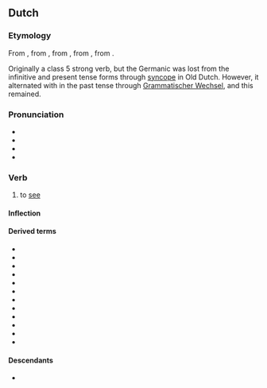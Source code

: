 {{also|Zień|žien}}
==Dutch==

===Etymology===
From {{inh|nl|dum|sien}}, from {{inh|nl|odt|sian}}, from {{inh|nl|gmw-pro|*sehwan}}, from {{inh|nl|gem-pro|*sehwaną}}, from {{der|nl|ine-pro|*sekʷ-||to see, notice}}. 

Originally a class 5 strong verb, but the Germanic {{m|gem-pro||*h}} was lost from the infinitive and present tense forms through [[syncope]] in Old Dutch. However, it alternated with {{m|gem-pro||*g}} in the past tense through [[w:Grammatischer Wechsel|Grammatischer Wechsel]], and this remained.

===Pronunciation===
* {{IPA|nl|/zin/}}
* {{audio|nl|Nl-zien.ogg|audio}}
* {{hyphenation|nl|zien}}
* {{rhymes|nl|in}}

===Verb===
{{nl-verb}}

# {{lb|nl|transitive}} to [[see]]
#: {{ux|nl|Ik '''zie''' jouw kat!|I '''see''' your cat!}}

====Inflection====
{{nl-conj-st|class=5|zie|zag|zien|zie||zaagt|vnoun=zicht|vnoung=f}}

====Derived terms====
* {{l|nl|aanzien}}
* {{l|nl|afzien}}
* {{l|nl|bezien}}
* {{l|nl|doorzien}}
* {{l|nl|herzien}}
* {{l|nl|inzien}}
* {{l|nl|neerzien}}
* {{l|nl|ongezien}}
* {{l|nl|ontzien}}
* {{l|nl|uitzien}}
* {{l|nl|voorzien}}
* {{l|nl|zien zitten}}

====Descendants====
* {{desc|af|sien}}